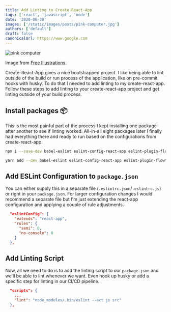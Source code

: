 ```yaml
---
title: Add Linting to Create-React-App
tags: ['react', 'javascript', 'node']
date: '2020-06-30'
images: ['/static/images/posts/pink-computer.jpg']
authors: ['default']
draft: false
canonicalUrl: https://www.google.com
---
```


<Image
  className="w-full rounded-xl"
  alt="pink computer"
  src="/static/images/posts/pink-computer.jpg"
  layout="responsive"
  width={450}
  height={250}
/>

<TOCInline toc={props.toc} asDisclosure toHeading={3} />

Image from [Free Illustrations](https://freellustrations.com/).

Create-React-App gives a nice bootstrapped project. I like being able to lint outside of the build or run process of the application, like on pre-commit hooks with husky. To do that I needed to add linting to my create-react-app. Follow these steps to add linting to your create-react-app project and get linting outside of your build process.

## Install packages 📦

This is the most painful part of the process I kept installing one package after another to see if linting worked. All-in-all eight packages later I finally had everything there and ready to run based on the configurations from create-react-app.

```bash
npm i --save-dev babel-eslint eslint-config-react-app eslint-plugin-flowtype eslint-plugin-import eslint-plugin-jsx-a11y eslint-plugin-react eslint-plugin-react-hooks
```

```bash
yarn add --dev babel-eslint eslint-config-react-app eslint-plugin-flowtype eslint-plugin-import eslint-plugin-jsx-a11y eslint-plugin-react eslint-plugin-react-hooks
```

## Add ESLint Configuration to `package.json`

You can either supply this in a separate file (`.eslintrc.json`/`.eslintrc.js`) or right in your `package.json`. For larger configuration changes I would recommend a separate file but I'm just extending the react-app configuration and applying a couple of rule adjustments.

```json
  "eslintConfig": {
    "extends": "react-app",
    "rules": {
      "semi": 0,
      "no-console": 0
    }
  },
```

## Add Linting Script

Now, all we need to do is to add the linting script to our `package.json` and we'll be able to lint whenever we want. Even hook up husky or add a specific step for linting in our CI/CD pipeline.

```json
  "scripts": {
    ...
    "lint": "node_modules/.bin/eslint --ext js src"
  },
```
